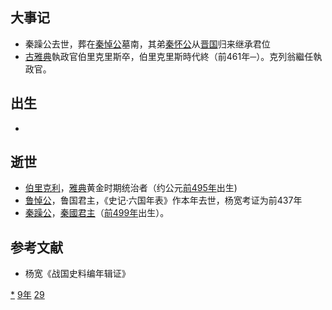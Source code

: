 {{yearTOC|-429|[[周考王|周考王]]十二年 [[魯元公|魯元公]]八年 [[齊宣公|齊宣公]]二十七年 [[晉幽公|晉幽公]]五年 [[趙襄子|趙襄子]]四十七年 [[秦躁公|秦躁公]]十四年 [[楚簡王|楚簡王]]三年 [[宋昭公|宋昭公]]四十年 [[衛昭公|衛昭公]]三年 [[鄭共公|鄭共公]]二十六年 [[燕閔公|燕閔公]]十年  越王[[朱勾|朱勾]]十九年}}

== 大事记 ==
*秦躁公去世，葬在[[秦悼公|秦悼公]]墓南，其弟[[秦怀公|秦怀公]]从[[晋国|晋国]]归来继承君位
*[[古雅典|古雅典]]執政官伯里克里斯卒，伯里克里斯時代終（前461年─）。克列翁繼任執政官。 
== 出生 ==
*

== 逝世 ==
*[[伯里克利|伯里克利]]，[[雅典|雅典]]黄金时期统治者（约公元[[前495年|前495年]]出生)
*[[鲁悼公|鲁悼公]]，鲁国君主，《史记·六国年表》作本年去世，杨宽考证为前437年
*[[秦躁公|秦躁公]]，[[秦國君主|秦國君主]]（[[前499年|前499年]]出生）。

== 参考文献 ==
*杨宽《战国史料编年辑证》
{{Wikisource year mention}}

[[Category:前429年|*]]
[[Category:前420年代|9年]]
[[Category:前5世纪各年|29]]